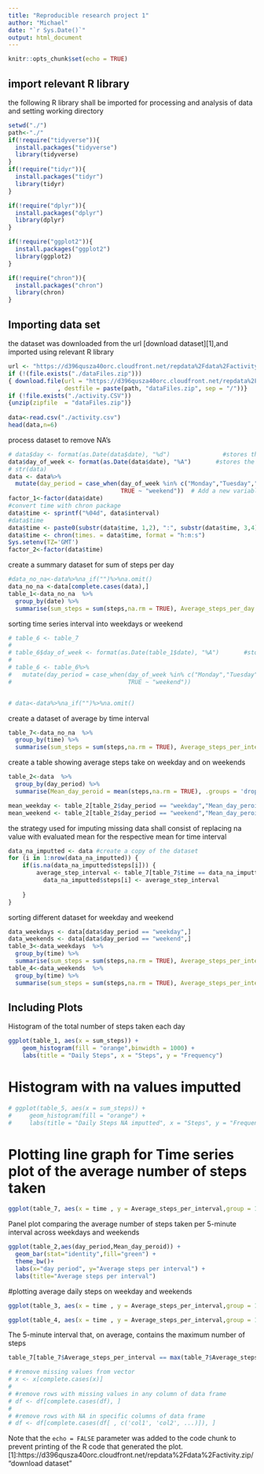 ```yaml
---
title: "Reproducible research project 1"
author: "Michael"
date: "`r Sys.Date()`"
output: html_document
---
```


```r
knitr::opts_chunk$set(echo = TRUE)
```
## import relevant R library
the following R library shall be imported for processing and analysis of data and setting working directory

```r
setwd("./")
path<-"./"
if(!require("tidyverse")){
  install.packages("tidyverse")
  library(tidyverse)
}
if(!require("tidyr")){
  install.packages("tidyr")
  library(tidyr)
}

if(!require("dplyr")){
  install.packages("dplyr")
  library(dplyr)
}

if(!require("ggplot2")){
  install.packages("ggplot2")
  library(ggplot2)
}

if(!require("chron")){
  install.packages("chron")
  library(chron)
}

```

## Importing data set

the dataset was downloaded from the url [download dataset][1],and imported using relevant R library

```r

url <- "https://d396qusza40orc.cloudfront.net/repdata%2Fdata%2Factivity.zip"
if (!(file.exists("./dataFiles.zip")))
{ download.file(url = "https://d396qusza40orc.cloudfront.net/repdata%2Fdata%2Factivity.zip"
              , destfile = paste(path, "dataFiles.zip", sep = "/"))}
if (!file.exists("./activity.CSV"))
{unzip(zipfile  = "dataFiles.zip")}
              
data<-read.csv("./activity.csv")
head(data,n=6)
```
process dataset to remove NA's

```r
# data$day <- format(as.Date(data$date), "%d")               #stores the day from the date
data$day_of_week <- format(as.Date(data$date), "%A")       #stores the day of the week from the date
# str(data)
data <- data%>%
  mutate(day_period = case_when(day_of_week %in% c("Monday","Tuesday","Wednesday","Thursday","Friday") ~ "weekday",
                                TRUE ~ "weekend"))  # Add a new variable called day_period to identify weekday or                                                         #weekend
factor_1<-factor(data$date)
#convert time with chron package
data$time <- sprintf("%04d", data$interval)
#data$time
data$time <- paste0(substr(data$time, 1,2), ":", substr(data$time, 3,4), ":", "00")
data$time <- chron(times. = data$time, format = "h:m:s")
Sys.setenv(TZ='GMT')
factor_2<-factor(data$time)
```

create a summary dataset for sum of steps per day

```r
#data_no_na<-data%>%na_if("")%>%na.omit()
data_no_na <-data[complete.cases(data),]
table_1<-data_no_na  %>%
  group_by(date) %>%
  summarise(sum_steps = sum(steps,na.rm = TRUE), Average_steps_per_day = mean(steps,na.rm = TRUE),Daily_median = median(steps,na.rm = TRUE), .groups = 'drop')
```

sorting time series interval into weekdays or weekend

```r
# table_6 <- table_7
# 
# table_6$day_of_week <- format(as.Date(table_1$date), "%A")       #stores the day of the week from the date
# 
# table_6 <- table_6%>%
#   mutate(day_period = case_when(day_of_week %in% c("Monday","Tuesday","Wednesday","Thursday","Friday") ~ "weekday",
#                                 TRUE ~ "weekend"))


# data<-data%>%na_if("")%>%na.omit()
```
create a dataset of average by time interval
```r

table_7<-data_no_na  %>%
  group_by(time) %>%
  summarise(sum_steps = sum(steps,na.rm = TRUE), Average_steps_per_interval = mean(steps,na.rm = TRUE), .groups = 'drop')


```
create a table showing average steps take on weekday and on weekends
```r
table_2<-data  %>%
  group_by(day_period) %>%
  summarise(Mean_day_peroid = mean(steps,na.rm = TRUE), .groups = 'drop')

mean_weekday <- table_2[table_2$day_period == "weekday","Mean_day_peroid"][[1]]
mean_weekend <- table_2[table_2$day_period == "weekend","Mean_day_peroid"][[1]]
```

 the strategy used for imputing missing data shall consist of replacing na value with evaluated mean for the respective mean for time interval

```r
data_na_imputted <- data #create a copy of the dataset
for (i in 1:nrow(data_na_imputted)) {
    if(is.na(data_na_imputted$steps[i])) {
        average_step_interval <- table_7[table_7$time == data_na_imputted$time[i],"Average_steps_per_interval"]
          data_na_imputted$steps[i] <- average_step_interval
 
    }
}

```

sorting different dataset for weekday and weekend

```r
data_weekdays <- data[data$day_period == "weekday",]
data_weekends <- data[data$day_period == "weekend",]
table_3<-data_weekdays  %>%
  group_by(time) %>%
  summarise(sum_steps = sum(steps,na.rm = TRUE), Average_steps_per_interval = mean(steps,na.rm = TRUE),.groups = 'drop')
table_4<-data_weekends  %>%
  group_by(time) %>%
  summarise(sum_steps = sum(steps,na.rm = TRUE), Average_steps_per_interval = mean(steps,na.rm = TRUE),.groups = 'drop')

```


## Including Plots

Histogram of the total number of steps taken each day

```r
ggplot(table_1, aes(x = sum_steps)) +
    geom_histogram(fill = "orange",binwidth = 1000) +
    labs(title = "Daily Steps", x = "Steps", y = "Frequency")
```
# Histogram with na values imputted
```r
# ggplot(table_5, aes(x = sum_steps)) +
#     geom_histogram(fill = "orange") +
#     labs(title = "Daily Steps NA imputted", x = "Steps", y = "Frequency")
```

# Plotting line graph for Time series plot of the average number of steps taken

```r
ggplot(table_7, aes(x = time , y = Average_steps_per_interval,group = 1 )) + geom_point(color="blue", size=1) + geom_line(color="blue", size=1,group = 1 ) + labs(title = "Avg. Daily Steps", x = "Interval", y = "Avg. Steps per day")

```
Panel plot comparing the average number of steps taken per 5-minute interval across weekdays and weekends

```r
ggplot(table_2,aes(day_period,Mean_day_peroid)) +
  geom_bar(stat="identity",fill="green") +
  theme_bw()+
  labs(x="day period", y="Average steps per interval") + 
  labs(title="Average steps per interval")

```
#plotting average daily steps on weekday and weekends
```r
ggplot(table_3, aes(x = time , y = Average_steps_per_interval,group = 1 )) + geom_point(color="red", size=1) + geom_line(color="red", size=1,group = 1 ) + labs(title = "Avg. Daily Steps weekdays", x = "Days", y = "Avg. Steps per day weekdays")

ggplot(table_4, aes(x = time , y = Average_steps_per_interval,group = 1 )) + geom_point(color="blue", size=1) + geom_line(color="blue", size=1,group = 1 ) + labs(title = "Avg. Daily Steps weekends", x = "Interval", y = "Avg. Steps per day")
```


The 5-minute interval that, on average, contains the maximum number of steps

```r
table_7[table_7$Average_steps_per_interval == max(table_7$Average_steps_per_interval), ]

# #remove missing values from vector
# x <- x[complete.cases(x)]
# 
# #remove rows with missing values in any column of data frame
# df <- df[complete.cases(df), ]
# 
# #remove rows with NA in specific columns of data frame
# df <- df[complete.cases(df[ , c('col1', 'col2', ...)]), ] 
```


Note that the `echo = FALSE` parameter was added to the code chunk to prevent printing of the R code that generated the plot.
[1]:https://d396qusza40orc.cloudfront.net/repdata%2Fdata%2Factivity.zip/ "download dataset"